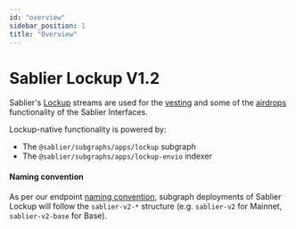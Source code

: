 ```yaml
---
id: "overview"
sidebar_position: 1
title: "Overview"
---
```



# Sablier Lockup V1.2

Sablier's [Lockup](/concepts/lockup/overview) streams are used for the [vesting](/apps/features/vesting) and some of the
[airdrops](/apps/features/airdrops) functionality of the Sablier Interfaces.

Lockup-native functionality is powered by:

- The `@sablier/subgraphs/apps/lockup` subgraph
- The `@sablier/subgraphs/apps/lockup-envio` indexer

<LinkPreview
  href="https://github.com/sablier-labs/subgraphs"
  icon="github"
  subtitle="@sablier-labs/subgraphs"
  title="Sablier Subgraphs"
/>

#### Naming convention

As per our endpoint [naming convention](/api/overview#endpoints--slugs), subgraph deployments of Sablier Lockup will
follow the `sablier-v2-*` structure (e.g. `sablier-v2` for Mainnet, `sablier-v2-base` for Base).
